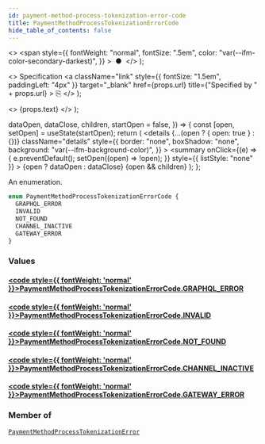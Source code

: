 ```yaml
---
id: payment-method-process-tokenization-error-code
title: PaymentMethodProcessTokenizationErrorCode
hide_table_of_contents: false
---
```


  <>
    <span
      style={{
        fontWeight: "normal",
        fontSize: ".5em",
        color: "var(--ifm-color-secondary-darkest)",
      }}
    >
      &nbsp;●&nbsp;
    </span>
  </>
);

  <>
    Specification
    <a
      className="link"
      style={{ fontSize: "1.5em", paddingLeft: "4px" }}
      target="\_blank"
      href={props.url}
      title={"Specified by " + props.url}
    >
      ⎘
    </a>
  </>
);

  <>
    <span className={props.class}>{props.text}</span>
  </>
);


  dataOpen,
  dataClose,
  children,
  startOpen = false,
}) => {
  const [open, setOpen] = useState(startOpen);
  return (
    <details
      {...(open ? { open: true } : {})}
      className="details"
      style={{
        border: "none",
        boxShadow: "none",
        background: "var(--ifm-background-color)",
      }}
    >
      <summary
        onClick={(e) => {
          e.preventDefault();
          setOpen((open) => !open);
        }}
        style={{ listStyle: "none" }}
      >
        {open ? dataOpen : dataClose}
      </summary>
      {open && children}
    </details>
  );
};

An enumeration.

```graphql
enum PaymentMethodProcessTokenizationErrorCode {
  GRAPHQL_ERROR
  INVALID
  NOT_FOUND
  CHANNEL_INACTIVE
  GATEWAY_ERROR
}
```

### Values

#### [<code style={{ fontWeight: 'normal' }}>PaymentMethodProcessTokenizationErrorCode.<b>GRAPHQL_ERROR</b></code>](#)

>

#### [<code style={{ fontWeight: 'normal' }}>PaymentMethodProcessTokenizationErrorCode.<b>INVALID</b></code>](#)

>

#### [<code style={{ fontWeight: 'normal' }}>PaymentMethodProcessTokenizationErrorCode.<b>NOT_FOUND</b></code>](#)

>

#### [<code style={{ fontWeight: 'normal' }}>PaymentMethodProcessTokenizationErrorCode.<b>CHANNEL_INACTIVE</b></code>](#)

>

#### [<code style={{ fontWeight: 'normal' }}>PaymentMethodProcessTokenizationErrorCode.<b>GATEWAY_ERROR</b></code>](#)

>

### Member of

[`PaymentMethodProcessTokenizationError`](../../../api-reference/payments/objects/payment-method-process-tokenization-error) <Badge class="badge badge--secondary" text="object"/>
